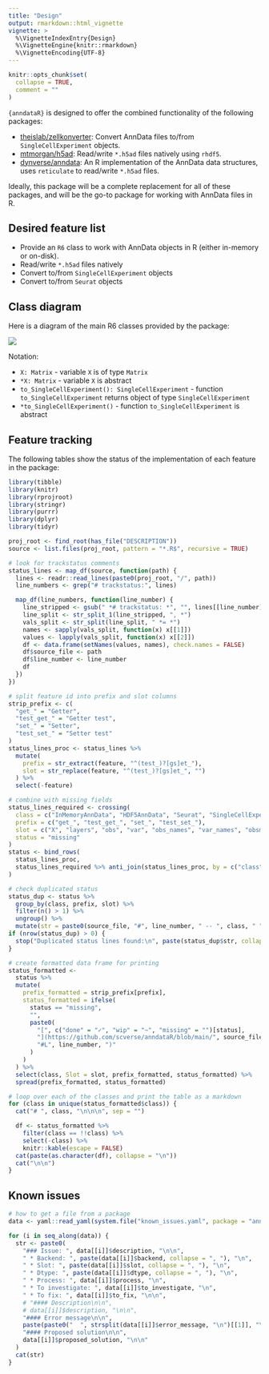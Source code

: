 ```yaml
---
title: "Design"
output: rmarkdown::html_vignette
vignette: >
  %\VignetteIndexEntry{Design}
  %\VignetteEngine{knitr::rmarkdown}
  %\VignetteEncoding{UTF-8}
---
```



```r
knitr::opts_chunk$set(
  collapse = TRUE,
  comment = ""
)
```


`{anndataR}` is designed to offer the combined functionality of the following packages:

* [theislab/zellkonverter](https://github.com/theislab/zellkonverter): Convert AnnData files to/from `SingleCellExperiment` objects.
* [mtmorgan/h5ad](https://github.com/mtmorgan/h5ad/): Read/write `*.h5ad` files natively using `rhdf5`.
* [dynverse/anndata](https://github.com/dynverse/anndata): An R implementation of the AnnData data structures, uses `reticulate` to read/write `*.h5ad` files.

Ideally, this package will be a complete replacement for all of these packages, and will be the go-to package for working with AnnData files in R.

## Desired feature list

* Provide an `R6` class to work with AnnData objects in R (either in-memory or on-disk).
* Read/write `*.h5ad` files natively
* Convert to/from `SingleCellExperiment` objects
* Convert to/from `Seurat` objects

## Class diagram

Here is a diagram of the main R6 classes provided by the package:

![](diagrams/class_diagram.svg)

Notation:

  - `X: Matrix` - variable `X` is of type `Matrix`
  - `*X: Matrix` - variable `X` is abstract
  - `to_SingleCellExperiment(): SingleCellExperiment` - function `to_SingleCellExperiment` returns object of type `SingleCellExperiment`
  - `*to_SingleCellExperiment()` - function `to_SingleCellExperiment` is abstract


## Feature tracking

The following tables show the status of the implementation of each feature in the package:

```r
library(tibble)
library(knitr)
library(rprojroot)
library(stringr)
library(purrr)
library(dplyr)
library(tidyr)

proj_root <- find_root(has_file("DESCRIPTION"))
source <- list.files(proj_root, pattern = "*.R$", recursive = TRUE)

# look for trackstatus comments
status_lines <- map_df(source, function(path) {
  lines <- readr::read_lines(paste0(proj_root, "/", path))
  line_numbers <- grep("# trackstatus:", lines)

  map_df(line_numbers, function(line_number) {
    line_stripped <- gsub(" *# trackstatus: *", "", lines[[line_number]])
    line_split <- str_split_1(line_stripped, ", *")
    vals_split <- str_split(line_split, " *= *")
    names <- sapply(vals_split, function(x) x[[1]])
    values <- lapply(vals_split, function(x) x[[2]])
    df <- data.frame(setNames(values, names), check.names = FALSE)
    df$source_file <- path
    df$line_number <- line_number
    df
  })
})

# split feature id into prefix and slot columns
strip_prefix <- c(
  "get_" = "Getter",
  "test_get_" = "Getter test",
  "set_" = "Setter",
  "test_set_" = "Setter test"
)
status_lines_proc <- status_lines %>%
  mutate(
    prefix = str_extract(feature, "^(test_)?[gs]et_"),
    slot = str_replace(feature, "^(test_)?[gs]et_", "")
  ) %>%
  select(-feature)

# combine with missing fields
status_lines_required <- crossing(
  class = c("InMemoryAnnData", "HDF5AnnData", "Seurat", "SingleCellExperiment"),
  prefix = c("get_", "test_get_", "set_", "test_set_"),
  slot = c("X", "layers", "obs", "var", "obs_names", "var_names", "obsm", "varm", "obsp", "varp", "uns"),
  status = "missing"
)
status <- bind_rows(
  status_lines_proc,
  status_lines_required %>% anti_join(status_lines_proc, by = c("class", "prefix", "slot"))
)

# check duplicated status
status_dup <- status %>%
  group_by(class, prefix, slot) %>%
  filter(n() > 1) %>%
  ungroup() %>%
  mutate(str = paste0(source_file, "#", line_number, " -- ", class, " ", prefix, slot))
if (nrow(status_dup) > 0) {
  stop("Duplicated status lines found:\n", paste(status_dup$str, collapse = "\n"))
}

# create formatted data frame for printing
status_formatted <-
  status %>%
  mutate(
    prefix_formatted = strip_prefix[prefix],
    status_formatted = ifelse(
      status == "missing",
      "",
      paste0(
        "[", c("done" = "✓", "wip" = "~", "missing" = "")[status],
        "](https://github.com/scverse/anndataR/blob/main/", source_file,
        "#L", line_number, ")"
      )
    )
  ) %>%
  select(class, Slot = slot, prefix_formatted, status_formatted) %>%
  spread(prefix_formatted, status_formatted)
```

```r
# loop over each of the classes and print the table as a markdown
for (class in unique(status_formatted$class)) {
  cat("# ", class, "\n\n\n", sep = "")

  df <- status_formatted %>%
    filter(class == !!class) %>%
    select(-class) %>%
    knitr::kable(escape = FALSE)
  cat(paste(as.character(df), collapse = "\n"))
  cat("\n\n")
}
```

## Known issues

```r
# how to get a file from a package
data <- yaml::read_yaml(system.file("known_issues.yaml", package = "anndataR"))$known_issues

for (i in seq_along(data)) {
  str <- paste0(
    "### Issue: ", data[[i]]$description, "\n\n",
    " * Backend: ", paste(data[[i]]$backend, collapse = ", "), "\n",
    " * Slot: ", paste(data[[i]]$slot, collapse = ", "), "\n",
    " * Dtype: ", paste(data[[i]]$dtype, collapse = ", "), "\n",
    " * Process: ", data[[i]]$process, "\n",
    " * To investigate: ", data[[i]]$to_investigate, "\n",
    " * To fix: ", data[[i]]$to_fix, "\n\n",
    # "#### Description\n\n",
    # data[[i]]$description, "\n\n",
    "#### Error message\n\n",
    paste(paste0("  ", strsplit(data[[i]]$error_message, "\n")[[1]], "\n"), collapse = ""), "\n\n",
    "#### Proposed solution\n\n",
    data[[i]]$proposed_solution, "\n\n"
  )
  cat(str)
}
```
